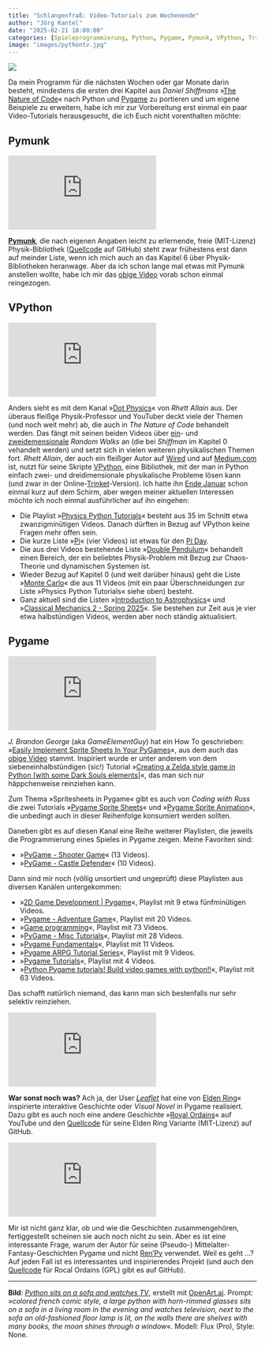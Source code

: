 ```yaml
---
title: "Schlangenfraß: Video-Tutorials zum Wochenende"
author: "Jörg Kantel"
date: "2025-02-21 18:00:00"
categories: [Spieleprogrammierung, Python, Pygame, Pymunk, VPython, Trinket, Nature of Code]
image: "images/pythontv.jpg"
---
```


[![](images/pythontv-b.jpg)](https://www.flickr.com/photos/schockwellenreiter/54341544016/)

Da mein Programm für die nächsten Wochen oder gar Monate darin besteht, mindestens die ersten drei Kapitel aus *Daniel Shiffmans* »[The Nature of Code](https://natureofcode.com/)« nach Python und [Pygame](http://cognitiones.kantel-chaos-team.de/multimedia/spieleprogrammierung/pygame.html) zu portieren und um eigene Beispiele zu erweitern, habe ich mir zur Vorbereitung erst einmal ein paar Video-Tutorials herausgesucht, die ich Euch nicht vorenthalten möchte:

## Pymunk

<iframe class="if16_9" src="https://www.youtube.com/embed/tLsi2DeUsak?si=gU63EyKNNaVcjWET" title="YouTube video player" frameborder="0" allow="accelerometer; autoplay; clipboard-write; encrypted-media; gyroscope; picture-in-picture; web-share" referrerpolicy="strict-origin-when-cross-origin" allowfullscreen></iframe>

**[Pymunk](https://www.pymunk.org/en/latest/)**, die nach eigenen Angaben leicht zu erlernende, freie (MIT-Lizenz) Physik-Bibliothek ([Quellcode](https://github.com/viblo/pymunk) auf GitHub) steht zwar frühestens erst dann auf meinder Liste, wenn ich mich auch an das Kapitel&nbsp;6 über Physik-Bibliotheken heranwage. Aber da ich schon lange mal etwas mit Pymunk anstellen wollte, habe ich mir das [obige Video](https://www.youtube.com/watch?v=tLsi2DeUsak) vorab schon einmal reingezogen.

## VPython

<iframe class="if16_9" src="https://www.youtube.com/embed/LmNBp0TKmjI?si=42cj_tJy5vxJldI9" title="YouTube video player" frameborder="0" allow="accelerometer; autoplay; clipboard-write; encrypted-media; gyroscope; picture-in-picture; web-share" referrerpolicy="strict-origin-when-cross-origin" allowfullscreen></iframe>

Anders sieht es mit dem Kanal »[Dot Physics](https://www.youtube.com/@DotPhysics)« von *Rhett Allain* aus. Der überaus fleißge Physik-Professor und YouTuber deckt viele der Themen (und noch weit mehr) ab, die auch in *The Nature of Code* behandelt werden. Das fängt mit seinen beiden Videos über [ein](https://www.youtube.com/watch?v=dYtAq3vZXiY)- und [zweidemensionale](https://www.youtube.com/watch?v=LmNBp0TKmjI) *Random Walks* an (die bei *Shiffman* im Kapitel&nbsp;0 vehandelt werden) und setzt sich in vielen weiteren physikalischen Themen fort. *Rhett Allain*, der auch ein fleißger Autor auf [Wired](https://www.wired.com/author/rhett-allain/) und auf [Medium.com](https://rjallain.medium.com/) ist, nutzt für seine Skripte [VPython](http://cognitiones.kantel-chaos-team.de/programmierung/python/vpython.html), eine Bibliothek, mit der man in Python einfach zwei- und dreidimensionale physikalische Probleme lösen kann (und zwar in der Online-[Trinket](http://cognitiones.kantel-chaos-team.de/programmierung/python/glowwscript.html)-Version). Ich hatte ihn [Ende Januar](https://kantel.github.io/posts/2025013101_video_tutorials/) schon einmal kurz auf dem Schirm, aber wegen meiner aktuellen Interessen möchte ich noch einmal ausführlicher auf ihn eingehen:

- Die Playlist »[Physics Python Tutorials](https://www.youtube.com/playlist?list=PLWFlMBumSLSaqgYlK2wD7XSPRQ2p-_Tl4)« besteht aus 35 im Schnitt etwa zwanzigminütigen Videos. Danach dürften in Bezug auf VPython keine Fragen mehr offen sein.
- Die kurze Liste »[Pi](https://www.youtube.com/playlist?list=PLWFlMBumSLSZNZ71I6J3NW1t4M9HlWhwp)« (vier Videos) ist etwas für den [Pi Day](https://de.wikipedia.org/wiki/Pi-Tag).
- Die aus drei Videos bestehende Liste »[Double Pendulum](https://www.youtube.com/playlist?list=PLWFlMBumSLSYBuPnVT16kL-q0IRfSsxqt)« behandelt einen Bereich, der ein beliebtes Physik-Problem mit Bezug zur Chaos-Theorie und dynamischen Systemen ist.
- Wieder Bezug auf Kapitel&nbsp;0 (und weit darüber hinaus) geht die Liste »[Monte Carlo](https://www.youtube.com/playlist?list=PLWFlMBumSLSbNNqXI_bhwAHXIc5yYFqRi)« die aus 11 Videos (mit ein paar Überschneidungen zur Liste »Physics Python Tutorials« siehe oben) besteht.
- Ganz aktuell sind die Listen »[Introduction to Astrophysics](https://www.youtube.com/playlist?list=PLWFlMBumSLSaI4LTqDsjwFiIeXoeNUoAd)« und »[Classical Mechanics 2 - Spring 2025](https://www.youtube.com/playlist?list=PLWFlMBumSLSbc1ZSMIC7Ey9kpVywnpBks)«. Sie bestehen zur Zeit aus je vier etwa halbstündigen Videos, werden aber noch ständig aktualisiert.

## Pygame

<iframe class="if16_9" src="https://www.youtube.com/embed/8o0bGX_PYCs?si=Sxql_7ShGJCRlwYI" title="YouTube video player" frameborder="0" allow="accelerometer; autoplay; clipboard-write; encrypted-media; gyroscope; picture-in-picture; web-share" referrerpolicy="strict-origin-when-cross-origin" allowfullscreen></iframe>

*J. Brandon George* (aka *GameElementGuy*) hat ein How To geschrieben: »[Easily Implement Sprite Sheets In Your PyGames](https://darth-data410.medium.com/how-to-easily-implement-sprite-sheets-in-your-pygames-120ce5ea9780)«, aus dem auch das [obige Video](https://www.youtube.com/watch?v=8o0bGX_PYCs) stammt. Inspiriert wurde er unter anderem von dem siebeneinhalbstündigen (sic!) Tutorial »[Creating a Zelda style game in Python [with some Dark Souls elements]](https://www.youtube.com/watch?v=QU1pPzEGrqw)«, das man sich nur häppchenweise reinziehen kann.

Zum Thema »Spritesheets in Pygame« gibt es auch von *Coding wiith Russ* die zwei Tutorials »[Pygame Sprite Sheets](https://www.youtube.com/watch?v=M6e3_8LHc7A)« und »[Pygame Sprite Animation](https://www.youtube.com/watch?v=nXOVcOBqFwM)«, die unbedingt auch in dieser Reihenfolge konsumiert werden sollten.

Daneben gibt es auf diesen Kanal eine Reihe weiterer Playlisten, die jeweils die Programmierung eines Spieles in Pygame zeigen. Meine Favoriten sind:

- »[PyGame - Shooter Game](https://www.youtube.com/playlist?list=PLjcN1EyupaQm20hlUE11y9y8EY2aXLpnv)« (13 Videos).
- »[PyGame - Castle Defender](https://www.youtube.com/playlist?list=PLjcN1EyupaQnjjBvXn4Ew1a9Ms-9QzVub)« (10 Videos).

Dann sind mir noch (völlig unsortiert und ungeprüft) diese Playlisten aus diversen Kanälen untergekommen:

- »[2D Game Development | Pygame](https://www.youtube.com/playlist?list=PL4U0724Jn5ZxvILgwV1A786Aqg92wHSEQ)«, Playlist mit 9 etwa fünfminütigen Videos.
- »[Pygame - Adventure Game](https://www.youtube.com/playlist?list=PLn8cgfOA2qzeXxXe7DBWxX1UR5fJ4MDTb)«, Playlist mit 20 Videos.
- »[Game programming](https://www.youtube.com/playlist?list=PLTwy92rWKPiHTwXoyygjW0ZQ1WfkEwhqV)«, Playlist mit 73 Videos.
- »[PyGame - Misc Tutorials](https://www.youtube.com/playlist?list=PLjcN1EyupaQmZw8C-q6a4Zekidxf8SUj3)«, Playlist mit 28 Videos.
- »[Pygame Fundamentals](https://www.youtube.com/playlist?list=PL8ui5HK3oSiHnIdi0XIAVXHAeulNmBrLy)«, Playlist mit 11 Videos.
- »[Pygame ARPG Tutorial Series](https://www.youtube.com/playlist?list=PLLdd2IQ6qKU7OAOpVdaK304D_BGSOw3iW)«, Playlist mit 9 Videos.
- »[Pygame Tutorials](https://www.youtube.com/playlist?list=PLwUc9C-upZIo4uF9z6jXybDgRAa41YAMr)«, Playlist mit 4 Videos.
- »[Python Pygame tutorials! Build video games with python!!](https://www.youtube.com/playlist?list=PLsFyHm8kJsx1g191CspASSTHuLDEXZRH9)«, Playlist mit 63 Videos.

Das schafft natürlich niemand, das kann man sich bestenfalls nur sehr selektiv reinziehen.

<iframe class="if16_9" src="https://www.youtube.com/embed/OLXNAn7SvRY?si=9qRz3Fnqu_aTNKAt" title="YouTube video player" frameborder="0" allow="accelerometer; autoplay; clipboard-write; encrypted-media; gyroscope; picture-in-picture; web-share" referrerpolicy="strict-origin-when-cross-origin" allowfullscreen></iframe>

**War sonst noch was?** Ach ja, der User *[Leaflet](https://www.youtube.com/@masendor)* hat eine von [Elden Ring](https://de.wikipedia.org/wiki/Elden_Ring)« inspirierte interaktive Geschichte oder *Visual Novel* in Pygame realisiert. Dazu gibt es auch noch eine andere Geschichte »[Royal Ordains](https://www.youtube.com/watch?v=ar8TsS8spMU)« auf YouTube und den [Quellcode](https://github.com/remance/Masendor) für seine Elden Ring Variante (MIT-Lizenz) auf GitHub.

<iframe class="if16_9" src="https://www.youtube.com/embed/ar8TsS8spMU?si=qbP3MglGVRXuY7iC" title="YouTube video player" frameborder="0" allow="accelerometer; autoplay; clipboard-write; encrypted-media; gyroscope; picture-in-picture; web-share" referrerpolicy="strict-origin-when-cross-origin" allowfullscreen></iframe>

Mir ist nicht ganz klar, ob und wie die Geschichten zusammengehören, fertiggestellt scheinen sie auch noch nicht zu sein. Aber es ist eine interessante Frage, warum der Autor für seine (Pseudo-) Mittelalter-Fantasy-Geschichten Pygame und nicht [Ren'Py](http://cognitiones.kantel-chaos-team.de/multimedia/spieleprogrammierung/renpy.html) verwendet. Weil es geht&nbsp;…? Auf jeden Fall ist es interessantes und inspirierendes Projekt (und auch den [Quellcode](https://github.com/remance/Royal-Ordains) für Rocal Ordains (GPL) gibt es auf GitHub).

---

**Bild**: *[Python sits on a sofa and watches TV](https://www.flickr.com/photos/schockwellenreiter/54341544016/)*, erstellt mit [OpenArt.ai](https://openart.ai/home). Prompt: »*colored french comic style, a large python with horn-rimmed glasses sits on a sofa in a living room in the evening and watches television, next to the sofa an old-fashioned floor lamp is lit, on the walls there are shelves with many books, the moon shines through a window*«. Modell: Flux (Pro), Style: None.